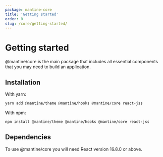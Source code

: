 ```yaml
---
package: mantine-core
title: 'Getting started'
order: 0
slug: /core/getting-started/
---
```


# Getting started

@mantine/core is the main package that includes all essential components
that you may need to build an application.

## Installation

With yarn:

```sh
yarn add @mantine/theme @mantine/hooks @mantine/core react-jss
```

With npm:

```sh
npm install @mantine/theme @mantine/hooks @mantine/core react-jss
```

## Dependencies

To use @mantine/core you will need React version 16.8.0 or above.
